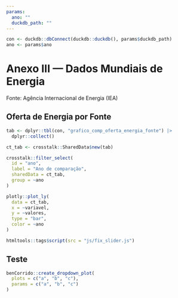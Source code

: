 ```yaml
---
params:
  ano: ""
  duckdb_path: ""
---
```


```r
con <- duckdb::dbConnect(duckdb::duckdb(), params$duckdb_path)
ano <- params$ano
```

# Anexo III — Dados Mundiais de Energia {-}

Fonte: Agência Internacional de Energia (IEA)

## Oferta de Energia por Fonte

```r
tab <- dplyr::tbl(con, "grafico_comp_oferta_energia_fonte") |>
  dplyr::collect()

ct_tab <- crosstalk::SharedData$new(tab)

crosstalk::filter_select(
  id = "ano",
  label = "Ano de comparação",
  sharedData = ct_tab,
  group = ~ano
)

plotly::plot_ly(
  data = ct_tab,
  x = ~variavel,
  y = ~valores,
  type = "bar",
  color = ~ano
)
```

```r
htmltools::tags$script(src = "js/fix_slider.js")
```

## Teste

```r
benCorrido::create_dropdown_plot(
  plots = c("a", "b", "c"),
  params = c("a", "b", "c")
)
```